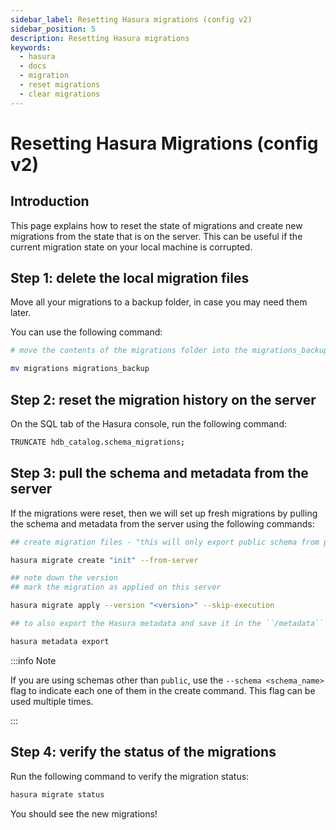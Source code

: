 ```yaml
---
sidebar_label: Resetting Hasura migrations (config v2)
sidebar_position: 5
description: Resetting Hasura migrations
keywords:
  - hasura
  - docs
  - migration
  - reset migrations
  - clear migrations
---
```


# Resetting Hasura Migrations (config v2)

## Introduction

This page explains how to reset the state of migrations and create new
migrations from the state that is on the server. This can be useful if
the current migration state on your local machine is corrupted.

## Step 1: delete the local migration files

Move all your migrations to a backup folder, in case you may need them
later.

You can use the following command:

```bash
# move the contents of the migrations folder into the migrations_backup folder

mv migrations migrations_backup
```

## Step 2: reset the migration history on the server

On the SQL tab of the Hasura console, run the following command:

```bash
TRUNCATE hdb_catalog.schema_migrations;
```

## Step 3: pull the schema and metadata from the server

If the migrations were reset, then we will set up fresh migrations by
pulling the schema and metadata from the server using the following
commands:

```bash
## create migration files - "this will only export public schema from postgres"

hasura migrate create "init" --from-server
```

```bash
## note down the version
## mark the migration as applied on this server

hasura migrate apply --version "<version>" --skip-execution
```

```bash
## to also export the Hasura metadata and save it in the ``/metadata`` directory

hasura metadata export
```

:::info Note

If you are using schemas other than `public`, use the
`--schema <schema_name>` flag to indicate each one of them in the create
command. This flag can be used multiple times.

:::

## Step 4: verify the status of the migrations

Run the following command to verify the migration status:

```bash
hasura migrate status
```

You should see the new migrations!
